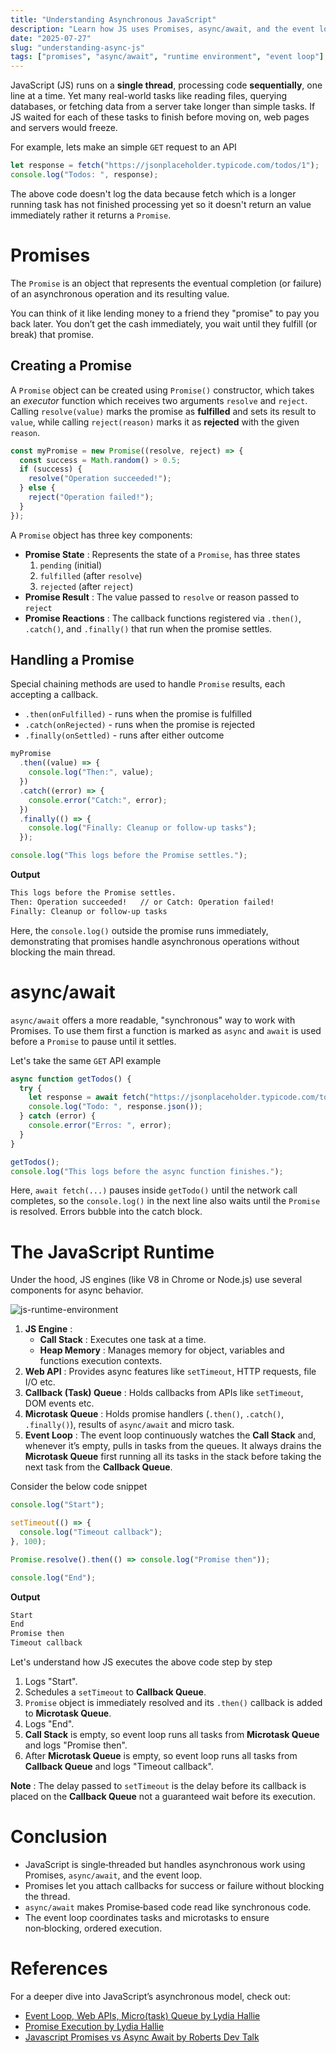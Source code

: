 ```yaml
---
title: "Understanding Asynchronous JavaScript"
description: "Learn how JS uses Promises, async/await, and the event loop to perform non‑blocking operations in a single‑threaded environment."
date: "2025-07-27"
slug: "understanding-async-js"
tags: ["promises", "async/await", "runtime environment", "event loop"]
---
```


JavaScript (JS) runs on a **single thread**, processing code **sequentially**, one line at a time. Yet many real-world tasks like reading files, querying databases, or fetching data from a server take longer than simple tasks. If JS waited for each of these tasks to finish before moving on, web pages and servers would freeze.

For example, lets make an simple `GET` request to an API

```javascript
let response = fetch("https://jsonplaceholder.typicode.com/todos/1");
console.log("Todos: ", response);
```

The above code doesn't log the data because fetch which is a longer running task has not finished processing yet so it doesn't return an value immediately rather it returns a `Promise`.

# Promises

The `Promise` is an object that represents the eventual completion (or failure) of an asynchronous operation and its resulting value.

You can think of it like lending money to a friend they "promise" to pay you back later. You don’t get the cash immediately, you wait until they fulfill (or break) that promise.

## Creating a Promise

A `Promise` object can be created using `Promise()` constructor, which takes an _executor_ function which receives two arguments `resolve` and `reject`. Calling `resolve(value)` marks the promise as **fulfilled** and sets its result to `value`, while calling `reject(reason)` marks it as **rejected** with the given `reason`.

```javascript
const myPromise = new Promise((resolve, reject) => {
  const success = Math.random() > 0.5;
  if (success) {
    resolve("Operation succeeded!");
  } else {
    reject("Operation failed!");
  }
});
```

A `Promise` object has three key components:

- **Promise State** :
  Represents the state of a `Promise`, has three states
  1. `pending` (initial)
  2. `fulfilled` (after `resolve`)
  3. `rejected` (after `reject`)
- **Promise Result** : The value passed to `resolve` or reason passed to `reject`
- **Promise Reactions** : The callback functions registered via `.then()`, `.catch()`, and `.finally()` that run when the promise settles.

## Handling a Promise

Special chaining methods are used to handle `Promise` results, each accepting a callback.

- `.then(onFulfilled)` - runs when the promise is fulfilled
- `.catch(onRejected)` - runs when the promise is rejected
- `.finally(onSettled)` - runs after either outcome

```javascript
myPromise
  .then((value) => {
    console.log("Then:", value);
  })
  .catch((error) => {
    console.error("Catch:", error);
  })
  .finally(() => {
    console.log("Finally: Cleanup or follow‑up tasks");
  });

console.log("This logs before the Promise settles.");
```

**Output**

```bash
This logs before the Promise settles.
Then: Operation succeeded!   // or Catch: Operation failed!
Finally: Cleanup or follow‑up tasks
```

Here, the `console.log()` outside the promise runs immediately, demonstrating that promises handle asynchronous operations without blocking the main thread.

# async/await

`async/await` offers a more readable, "synchronous" way to work with Promises. To use them first a function is marked as `async` and `await` is used before a `Promise` to pause until it settles.

Let's take the same `GET` API example

```javascript
async function getTodos() {
  try {
    let response = await fetch("https://jsonplaceholder.typicode.com/todos/1");
    console.log("Todo: ", response.json());
  } catch (error) {
    console.error("Erros: ", error);
  }
}

getTodos();
console.log("This logs before the async function finishes.");
```

Here, `await fetch(...)` pauses inside `getTodo()` until the network call completes, so the `console.log()` in the next line also waits until the `Promise` is resolved. Errors bubble into the catch block.

# The JavaScript Runtime

Under the hood, JS engines (like V8 in Chrome or Node.js) use several components for async behavior.

![js-runtime-environment](https://miro.medium.com/v2/resize:fit:1400/1*AcLc2DIM6CX0fslWJ96BNQ.png)

1. **JS Engine** :
   - **Call Stack** : Executes one task at a time.
   - **Heap Memory** : Manages memory for object, variables and functions execution contexts.
2. **Web API** : Provides async features like `setTimeout`, HTTP requests, file I/O etc.
3. **Callback (Task) Queue** : Holds callbacks from APIs like `setTimeout`, DOM events etc.
4. **Microtask Queue** : Holds promise handlers (`.then()`, `.catch()`, `.finally()`), results of `async/await` and micro task.
5. **Event Loop** :
   The event loop continuously watches the **Call Stack** and, whenever it’s empty, pulls in tasks from the queues. It always drains the **Microtask Queue** first running all its tasks in the stack before taking the next task from the **Callback Queue**.

Consider the below code snippet

```javascript
console.log("Start");

setTimeout(() => {
  console.log("Timeout callback");
}, 100);

Promise.resolve().then(() => console.log("Promise then"));

console.log("End");
```

**Output**

```bash
Start
End
Promise then
Timeout callback
```

Let's understand how JS executes the above code step by step

1. Logs "Start".
2. Schedules a `setTimeout` to **Callback Queue**.
3. `Promise` object is immediately resolved and its `.then()` callback is added to **Microtask Queue**.
4. Logs "End".
5. **Call Stack** is empty, so event loop runs all tasks from **Microtask Queue** and logs "Promise then".
6. After **Microtask Queue** is empty, so event loop runs all tasks from **Callback Queue** and logs "Timeout callback".

**Note** : The delay passed to `setTimeout` is the delay before its callback is placed on the **Callback Queue** not a guaranteed wait before its execution.

# Conclusion

- JavaScript is single‑threaded but handles asynchronous work using Promises, `async/await`, and the event loop.
- Promises let you attach callbacks for success or failure without blocking the thread.
- `async/await` makes Promise‑based code read like synchronous code.
- The event loop coordinates tasks and microtasks to ensure non‑blocking, ordered execution.

# References

For a deeper dive into JavaScript’s asynchronous model, check out:

- [Event Loop, Web APIs, Micro(task) Queue by Lydia Hallie](https://youtu.be/eiC58R16hb8)
- [Promise Execution by Lydia Hallie](https://youtu.be/Xs1EMmBLpn4)
- [Javascript Promises vs Async Await by Roberts Dev Talk](https://youtu.be/li7FzDHYZpc)
